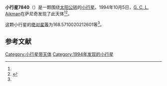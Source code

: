 {{Infobox planet
| bgcolour = #FFFFC0
| name = 7840 Hendrika
| symbol = 
| image = 
| caption = 
| discovery = yes
| discovery_ref = 
| discoverer = [[G._C._L._Aikman|G. C. L. Aikman]]
| discovery_site = [[萨尼奇|萨尼奇]] 
| discovered = 1994年10月5日
| designations = yes
| mp_name = 
| named_after = 
| alt_names = 1994 TL3/ 1980 RN5
| mp_category = [[主带小行星|主带小行星]]
| orbit_ref = <ref name="a">[http://ssd.jpl.nasa.gov/sbdb.cgi?sstr=7840 7840 Hendrika] {{Wayback|url=http://ssd.jpl.nasa.gov/sbdb.cgi?sstr=7840 |date=20210717070217 }}，小行星數據庫瀏覽器（JPL Small-Body Database Browser）－[[美国国家航空航天局|美国国家航空航天局]]喷气推进实验室</ref>
| epoch = 2456400.5 (2013年4月18日更新)
| aphelion = {{convert|2.533539172262584|AU|km|3|abbr=on|lk=out}}
| perihelion = {{convert|2.017968512201125|AU|km|3|abbr=on}}
| semimajor = {{convert|2.275753842231855|AU|km|3|abbr=on}}
| eccentricity = 0.113274698
| period = 1253.967711 [[日|日]]<br />3.43[[儒略年|儒略年]]
| avg_speed = 
| inclination = 9.270803106507199
| asc_node = 221.8642418228012
| mean_anomaly = 
| arg_peri = 168.5710020212601
| satellites = 
| physical_characteristics = yes
| dimensions = 
| mass = 
| density = 
| surface_grav = 
| escape_velocity = 
| sidereal_day = 
| axial_tilt = 
| pole_ecliptic_lat = 
| pole_ecliptic_lon = 
| albedo = 
| temperatures= 
| temp_name1 = 
| mean_temp_1 = 
| max_temp_1 = 
| temp_name2 = 
| max_temp_2 = 
| spectral_type = 
| abs_magnitude = 168.5710020212601
}}

'''小行星7840'''（{{lang-en|7840 Hendrika}}）是一颗围绕[[太阳|太阳]][[公转|公转]]的[[小行星|小行星]]。1994年10月5日，[[G._C._L._Aikman|G. C. L. Aikman]]在萨尼奇发现了此天体<ref name="a" /><ref>{{cite news|title=小行星列表|url=http://cfa-www.harvard.edu/iau/lists/NumberedMPs.txt|accessdate=2013-07-08|newspaper=哈佛大学|archive-date=2008-05-17|archive-url=https://web.archive.org/web/20080517010638/http://cfa-www.harvard.edu/iau/lists/NumberedMPs.txt|dead-url=no}}</ref>。

这颗小行星的[[绝对星等|绝对星等]]为168.5710020212601等<ref name="a" />。

==参考文献==
{{reflist}}
{{Minor Planet Number|[[小行星7839|小行星7839]]|[[小行星7841|小行星7841]]}}

{{小天体}}

[[Category:小行星带天体|Category:小行星带天体]]
[[Category:1994年发现的小行星|Category:1994年发现的小行星]]

{{asteroid-stub}}
